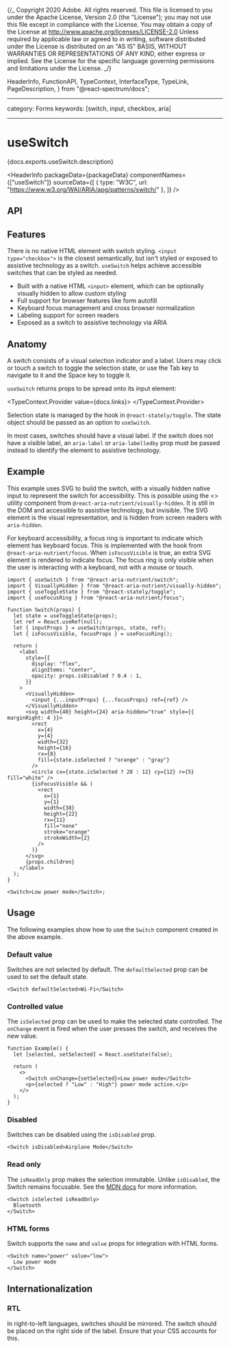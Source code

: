 {/_ Copyright 2020 Adobe. All rights reserved.
This file is licensed to you under the Apache License, Version 2.0 (the "License");
you may not use this file except in compliance with the License. You may obtain a copy
of the License at http://www.apache.org/licenses/LICENSE-2.0
Unless required by applicable law or agreed to in writing, software distributed under
the License is distributed on an "AS IS" BASIS, WITHOUT WARRANTIES OR REPRESENTATIONS
OF ANY KIND, either express or implied. See the License for the specific language
governing permissions and limitations under the License. _/}


  HeaderInfo,
  FunctionAPI,
  TypeContext,
  InterfaceType,
  TypeLink,
  PageDescription,
} from "@react-spectrum/docs";

---

category: Forms
keywords: [switch, input, checkbox, aria]

---

# useSwitch

<PageDescription>{docs.exports.useSwitch.description}</PageDescription>

<HeaderInfo
  packageData={packageData}
  componentNames={["useSwitch"]}
  sourceData={[
    { type: "W3C", url: "https://www.w3.org/WAI/ARIA/apg/patterns/switch/" },
  ]}
/>

## API

<FunctionAPI function={docs.exports.useSwitch} links={docs.links} />

## Features

There is no native HTML element with switch styling. `<input type="checkbox">`
is the closest semantically, but isn't styled or exposed to assistive technology
as a switch. `useSwitch` helps achieve accessible switches that can be styled as needed.

- Built with a native HTML `<input>` element, which can be optionally visually
  hidden to allow custom styling
- Full support for browser features like form autofill
- Keyboard focus management and cross browser normalization
- Labeling support for screen readers
- Exposed as a switch to assistive technology via ARIA

## Anatomy

<Anatomy />

A switch consists of a visual selection indicator and a label. Users may click or touch a switch
to toggle the selection state, or use the <Keyboard>Tab</Keyboard> key to navigate to it and the <Keyboard>Space</Keyboard> key to toggle it.

`useSwitch` returns props to be spread onto its input element:

<TypeContext.Provider value={docs.links}>
  <InterfaceType
    properties={docs.links[docs.exports.useSwitch.return.id].properties}
  />
</TypeContext.Provider>

Selection state is managed by the <TypeLink links={statelyDocs.links} type={statelyDocs.exports.useToggleState} />
hook in `@react-stately/toggle`. The state object should be passed as an option to `useSwitch`.

In most cases, switches should have a visual label. If the switch does not have a visible label,
an `aria-label` or `aria-labelledby` prop must be passed instead to identify the element to assistive
technology.

## Example

This example uses SVG to build the switch, with a visually hidden native input to represent
the switch for accessibility. This is possible using
the &lt;<TypeLink links={hiddenDocs.links} type={hiddenDocs.exports.VisuallyHidden} />&gt;
utility component from `@react-aria-nutrient/visually-hidden`. It is still in the DOM and accessible to assistive technology,
but invisible. The SVG element is the visual representation, and is hidden from screen readers
with `aria-hidden`.

For keyboard accessibility, a focus ring is important to indicate which element has keyboard focus.
This is implemented with the <TypeLink links={focusDocs.links} type={focusDocs.exports.useFocusRing} />
hook from `@react-aria-nutrient/focus`. When `isFocusVisible` is true, an extra SVG element is rendered to
indicate focus. The focus ring is only visible when the user is interacting with a keyboard,
not with a mouse or touch.

```tsx example export=true
import { useSwitch } from "@react-aria-nutrient/switch";
import { VisuallyHidden } from "@react-aria-nutrient/visually-hidden";
import { useToggleState } from "@react-stately/toggle";
import { useFocusRing } from "@react-aria-nutrient/focus";

function Switch(props) {
  let state = useToggleState(props);
  let ref = React.useRef(null);
  let { inputProps } = useSwitch(props, state, ref);
  let { isFocusVisible, focusProps } = useFocusRing();

  return (
    <label
      style={{
        display: "flex",
        alignItems: "center",
        opacity: props.isDisabled ? 0.4 : 1,
      }}
    >
      <VisuallyHidden>
        <input {...inputProps} {...focusProps} ref={ref} />
      </VisuallyHidden>
      <svg width={40} height={24} aria-hidden="true" style={{ marginRight: 4 }}>
        <rect
          x={4}
          y={4}
          width={32}
          height={16}
          rx={8}
          fill={state.isSelected ? "orange" : "gray"}
        />
        <circle cx={state.isSelected ? 28 : 12} cy={12} r={5} fill="white" />
        {isFocusVisible && (
          <rect
            x={1}
            y={1}
            width={38}
            height={22}
            rx={11}
            fill="none"
            stroke="orange"
            strokeWidth={2}
          />
        )}
      </svg>
      {props.children}
    </label>
  );
}

<Switch>Low power mode</Switch>;
```

## Usage

The following examples show how to use the `Switch` component created in the above example.

### Default value

Switches are not selected by default. The `defaultSelected` prop can be used to set the default state.

```tsx example
<Switch defaultSelected>Wi-Fi</Switch>
```

### Controlled value

The `isSelected` prop can be used to make the selected state controlled. The `onChange` event is fired when the user presses the switch, and receives the new value.

```tsx example
function Example() {
  let [selected, setSelected] = React.useState(false);

  return (
    <>
      <Switch onChange={setSelected}>Low power mode</Switch>
      <p>{selected ? "Low" : "High"} power mode active.</p>
    </>
  );
}
```

### Disabled

Switches can be disabled using the `isDisabled` prop.

```tsx example
<Switch isDisabled>Airplane Mode</Switch>
```

### Read only

The `isReadOnly` prop makes the selection immutable. Unlike `isDisabled`, the Switch remains focusable.
See the [MDN docs](https://developer.mozilla.org/en-US/docs/Web/HTML/Attributes/readonly) for more information.

```tsx example
<Switch isSelected isReadOnly>
  Bluetooth
</Switch>
```

### HTML forms

Switch supports the `name` and `value` props for integration with HTML forms.

```tsx example
<Switch name="power" value="low">
  Low power mode
</Switch>
```

## Internationalization

### RTL

In right-to-left languages, switches should be mirrored. The switch should be placed on the right
side of the label. Ensure that your CSS accounts for this.
